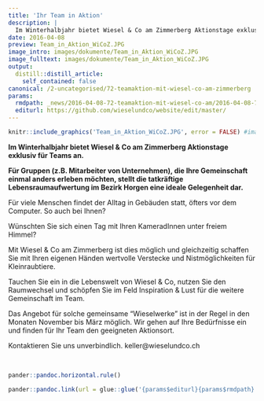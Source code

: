 ```yaml
---
title: 'Ihr Team in Aktion'
description: |
  Im Winterhalbjahr bietet Wiesel & Co am Zimmerberg Aktionstage exklusiv für Teams an.  Für Gruppen (z.B. Mitarbeiter von Unternehmen), die Ihre Gemeinschaft einmal anders erleben möchten, stellt die tatkräftige Lebensraumaufwertung im Bezirk Horgen eine ideale Gelegenheit dar. Erfahren sie mehr, welche Gründe für das Angebot von Wiesel & Co am Zimmerberg sprechen. 
date: 2016-04-08
preview: Team_in_Aktion_WiCoZ.JPG
image_intro: images/dokumente/Team_in_Aktion_WiCoZ.JPG
image_fulltext: images/dokumente/Team_in_Aktion_WiCoZ.JPG
output:
  distill::distill_article:
    self_contained: false
canonical: /2-uncategorised/72-teamaktion-mit-wiesel-co-am-zimmerberg
params:
  rmdpath: _news/2016-04-08-72-teamaktion-mit-wiesel-co-am/2016-04-08-72-teamaktion-mit-wiesel-co-am.Rmd
  editurl: https://github.com/wieselundco/website/edit/master/
---
```



```r
knitr::include_graphics('Team_in_Aktion_WiCoZ.JPG', error = FALSE) #images/dokumente/Team_in_Aktion_WiCoZ.JPG
```

**Im Winterhalbjahr bietet Wiesel & Co am Zimmerberg Aktionstage
exklusiv für Teams an. **

**Für Gruppen (z.B. Mitarbeiter von Unternehmen), die Ihre Gemeinschaft
einmal anders erleben möchten, stellt die tatkräftige
Lebensraumaufwertung im Bezirk Horgen eine ideale Gelegenheit dar.**

Für viele Menschen findet der Alltag in Gebäuden statt, öfters vor dem
Computer. So auch bei Ihnen?

Wünschten Sie sich einen Tag mit Ihren KameradInnen unter freiem
Himmel? 

Mit Wiesel & Co am Zimmerberg ist dies möglich und gleichzeitig schaffen
Sie mit Ihren eigenen Händen wertvolle Verstecke und Nistmöglichkeiten
für Kleinraubtiere.

Tauchen Sie ein in die Lebenswelt von Wiesel & Co, nutzen Sie den
Raumwechsel und schöpfen Sie im Feld Inspiration & Lust für die weitere
Gemeinschaft im Team.

Das Angebot für solche gemeinsame "Wieselwerke" ist in der Regel in den
Monaten November bis März möglich. Wir gehen auf Ihre Bedürfnisse ein
und finden für Ihr Team den geeigneten Aktionsort. 

Kontaktieren Sie uns unverbindlich. keller@wieselundco.ch

 

```r
pander::pandoc.horizontal.rule()

pander::pandoc.link(url = glue::glue('{params$editurl}{params$rmdpath}'),text = 'Artikel bearbeiten')
```

<!--http://wieselundco.ch/2-uncategorised/72-teamaktion-mit-wiesel-co-am-zimmerberg-->
